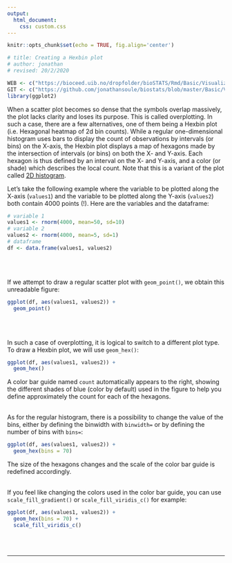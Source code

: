 ```yaml
---
output:
  html_document:
    css: custom.css
--- 
```


```r
knitr::opts_chunk$set(echo = TRUE, fig.align='center')

# title: Creating a Hexbin plot
# author: jonathan
# revised: 20/2/2020 

WEB <- c("https://bioceed.uib.no/dropfolder/bioSTATS/Rmd/Basic/Visualizing/Simple/hexbin.html")
GIT <- c("https://github.com/jonathansoule/biostats/blob/master/Basic/Visualizing/Simple/hexbin.Rmd")
library(ggplot2)
```
When a scatter plot becomes so dense that the symbols overlap massively, the plot lacks clarity and loses its purpose. This is called overplotting. In such a case, there are a few alternatives, one of them being a Hexbin plot (i.e. Hexagonal heatmap of 2d bin counts). While a regular one-dimensional histogram uses bars to display the count of observations by intervals (or bins) on the X-axis, the Hexbin plot displays a map of hexagons made by the intersection of intervals (or bins) on both the X- and Y-axis. Each hexagon is thus defined by an interval on the X- and Y-axis, and a color (or shade) which describes the local count. Note that this is a variant of the plot called [2D histogram](https://biostats.w.uib.no/creating-a-2d-histogram/){target="_blank"}.

Let's take the following example where the variable to be plotted along the X-axis (`values1`) and the variable to be plotted along the Y-axis (`values2`) both contain 4000 points (!). Here are the variables and the dataframe:
```r
# variable 1
values1 <- rnorm(4000, mean=50, sd=10)
# variable 2
values2 <- rnorm(4000, mean=5, sd=1)
# dataframe
df <- data.frame(values1, values2)
```
<br/><br/>

If we attempt to draw a regular scatter plot with `geom_point()`, we obtain this unreadable figure:
```r
ggplot(df, aes(values1, values2)) +
  geom_point()
```
<br/><br/>

In such a case of overplotting, it is logical to switch to a different plot type.
To draw a Hexbin plot, we will use `geom_hex()`:
```r
ggplot(df, aes(values1, values2)) +
  geom_hex()  
```

A color bar guide named `count` automatically appears to the right, showing the different shades of blue (color by default) used in the figure to help you define approximately the count for each of the hexagons.
<br/><br/>

As for the regular histogram, there is a possibility to change the value of the bins, either by defining the binwidth with `binwidth=` or by defining the number of bins with `bins=`:
```r
ggplot(df, aes(values1, values2)) +
  geom_hex(bins = 70)  
```
The size of the hexagons changes and the scale of the color bar guide is redefined accordingly.
<br/><br/>

If you feel like changing the colors used in the color bar guide, you can use `scale_fill_gradient()` or `scale_fill_viridis_c()` for example:
```r
ggplot(df, aes(values1, values2)) +
  geom_hex(bins = 70) + 
  scale_fill_viridis_c()
```
<br/><br/>


***
<!-- UNCOMMENT TO ACTIVATE
Get the Rmarkdown file corresponding to this page on [GitHub](`r GIT`){target="_blank"}.
-->
